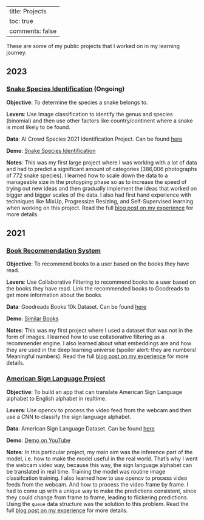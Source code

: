 
---
title: Projects
toc: true
comments: false
---

These are some of my public projects that I worked on in my learning journey.


## 2023

### <a href="https://github.com/jimmiemunyi/snake-species-identification" target="_blank">Snake Species Identification</a> (Ongoing)


**Objective**: To determine the species a snake belongs to.

**Levers**: Use Image classification to identify the genus and species (binomial) and 
then use other factors like country/continent where a snake is most likely to be found.

**Data**: AI Crowd Species 2021 Identification Project. Can be found <a href="https://www.aicrowd.com/challenges/snakeclef2021-snake-species-identification-challenge" target="_blank">here</a>

**Demo**: <a href="https://huggingface.co/spaces/Jimmie/snake-species-identification" target="_blank">Snake Species Identification</a>


**Notes**: This was my first large project where I was working with a lot of data and had to predict a significant amount of categories
(386,006 photographs of 772 snake species). I learned how to scale down the data to a manageable size in the protoyping phase so as to
increase the speed of trying out new ideas and then gradually implement the ideas that worked on bigger and bigger scales of the data.
I also had first hand experience with techniques like MixUp, Progressize Resizing, and Self-Supervised learning when working on this project.
Read the full [blog post on my experience]() for more details.


## 2021

### <a href="https://github.com/jimmiemunyi/similar-books" target="_blank">Book Recommendation System</a>

**Objective**: To recommend books to a user based on the books they have read.

**Levers**: Use Collaborative Filtering to recommend books to a user based on the books they have read. Link the
recommended books to Goodreads to get more information about the books.

**Data**: Goodreads Books 10k Dataset. Can be found <a href="https://github.com/zygmuntz/goodbooks-10k" target="_blank">here</a>

**Demo**: <a href="https://huggingface.co/spaces/Jimmie/similar-books" target="_blank">Similar Books</a>

**Notes**: This was my first project where I used a dataset that was not in the form of images. I learned how to use
collaborative filtering as a recommender engine. I also learned about what embeddings are and how they are used in the
deep learning universe (spoiler alert: they are numbers! Meaningful numbers). 
Read the full [blog post on my experience](https://jimmiemunyi.dev/posts/book-recommendation/similar-books.html) for more details.


### <a href="https://github.com/jimmiemunyi/Sign-Language-App" target="_blank">American Sign Language Project</a>

**Objective**: To build an app that can translate American Sign Language alphabet to English alphabet in realtime.

**Levers**: Use opencv to process the video feed from the webcam and then use a CNN to classify the sign language alphabet.

**Data**: American Sign Language Dataset. Can be found <a href="https://www.kaggle.com/grassknoted/asl-alphabet" target="_blank">here</a>

**Demo**: <a href="https://www.youtube.com/watch?v=-nggi8EwfOA" target="_blank">Demo on YouTube</a>

**Notes**: In this particular project, my main aim was the inference part of the model, i.e. how to make the model useful in the real world.
That's why I went the webcam video way, because this way, the sign language alphabet can be translated in real time. Training the model was 
routine image classifcation training. I also learned how to use opencv to process video feeds from the webcam. And how to process the video
frame by frame. I had to come up with a unique way to make the predictions consistent, since they could change from frame to frame, leading
to flickering predictions. Using the `queue` data structure was the solution to this problem.
Read the full [blog post on my experience](https://jimmiemunyi.dev/posts/sign-language/sign-language-classification.html) for more details.